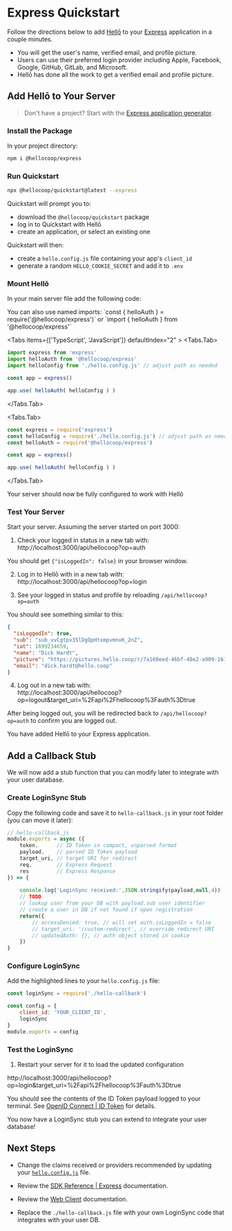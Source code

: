 
# Express Quickstart

Follow the directions below to add [Hellō](https://www.hello.coop) to your [Express](https://expressjs.com/) application in a couple minutes. 

- You will get the user's name, verified email, and profile picture.
- Users can use their preferred login provider including Apple, Facebook, Google, GitHub, GitLab, and Microsoft.
- Hellō has done all the work to get a verified email and profile picture. 

## Add Hellō to Your Server

> Don't have a project? Start with the [Express application generator](https://expressjs.com/en/starter/generator.html).

<Steps>


### Install the Package 

In your project directory:

```sh npm2yarn
npm i @hellocoop/express
```

### Run Quickstart

```sh
npx @hellocoop/quickstart@latest --express
 ```
Quickstart will prompt you to:
- download the `@hellocoop/quickstart` package
- log in to Quickstart with Hellō
- create an application, or select an existing one

Quickstart will then:
- create a `hello.config.js` file containing your app's `client_id`
- generate a random `HELLO_COOKIE_SECRET` and add it to `.env`

### Mount Hellō

In your main server file add the following code:

<Callout type="info">
    You can also use named imports: `const { helloAuth } = require('@hellocoop/express')` or `import { helloAuth } from '@hellocoop/express'`
</Callout>

<Tabs items={['TypeScript', 'JavaScript']} defaultIndex="2" >
  <Tabs.Tab>
```typescript {2-3,7}
import express from 'express'
import helloAuth from '@hellocoop/express'
import helloConfig from './hello.config.js' // adjust path as needed

const app = express()

app.use( helloAuth( helloConfig ) )

```
  </Tabs.Tab>

  <Tabs.Tab>
```javascript {2-3,7}
const express = require('express')
const helloConfig = require('./hello.config.js') // adjust path as needed
const helloAuth = require('@hellocoop/express')

const app = express()

app.use( helloAuth( helloConfig ) )
```
  </Tabs.Tab>
</Tabs>


Your server should now be fully configured to work with Hellõ

### Test Your Server

Start your server. Assuming the server started on port 3000: 

1. Check your logged in status in a new tab with:<br/>http://localhost:3000/api/hellocoop?op=auth

You should get `{"isLoggedIn": false}` in your browser window.

2. Log in to Hellō with in a new tab with:<br/>http://localhost:3000/api/hellocoop?op=login

3. See your logged in status and profile by reloading `/api/hellocoop?op=auth`

You should see something similar to this:
```json
{
  "isLoggedIn": true,
  "sub": "sub_vvCgtpv35lDgQpHtxmpvmnxK_2nZ",
  "iat": 1699234659,
  "name": "Dick Hardt",
  "picture": "https://pictures.hello.coop/r/7a160eed-46bf-48e2-a909-161745535895.png",
  "email": "dick.hardt@hello.coop"
}
```

4. Log out in a new tab with:<br/>http://localhost:3000/api/hellocoop?op=logout&target_uri=%2Fapi%2Fhellocoop%3Fauth%3Dtrue

After being logged out, you will be redirected back to `/api/hellocoop?op=auth` to confirm you are logged out.

</Steps>

You have added Hellō to your Express application.


## Add a Callback Stub

We will now add a stub function that you can modify later to integrate with your user database.
<Steps>
### Create LoginSync Stub

Copy the following code and save it to `hello-callback.js` in your root folder (you can move it later):

```javascript filename="./hello-callback.js"
// hello-callback.js
module.exports = async ({ 
    token,      // ID Token in compact, unparsed format
    payload,    // parsed ID Token payload
    target_uri, // target URI for redirect
    req,        // Express Request
    res         // Express Response
}) => {
 
    console.log('LoginSync received:',JSON.stringify(payload,null,4))
    // TODO
    // lookup user from your DB with payload.sub user identifier
    // create a user in DB if not found if open registration
    return({
        // accessDenied: true, // will set auth.isLoggedIn = false
        // target_uri: '/custom-redirect', // override redirect URI
        // updatedAuth: {}, // auth object stored in cookie
    })
}
```

### Configure LoginSync

Add the highlighted lines to your `hello.config.js` file:

```javascript {1,5-6}
const loginSync = require('./hello-callback')

const config = {
    client_id: 'YOUR_CLIENT_ID',
    loginSync
}
module.exports = config
```

### Test the LoginSync

1. Restart your server for it to load the updated configuration

http://localhost:3000/api/hellocoop?op=login&target_uri=%2Fapi%2Fhellocoop%3Fauth%3Dtrue

You should see the contents of the ID Token payload logged to your terminal. See [OpenID Connect | ID Token](/docs/oidc/token/) for details.

</Steps>

You now have a LoginSync stub you can extend to integrate your user database!

## Next Steps

- Change the claims received or providers recommended by updating your [`hello.config.js`](/docs/sdks/config/) file.

- Review the [SDK Reference | Express](/docs/sdks/express/) documentation.

- Review the [Web Client](/docs/apis/web-client) documentation.

- Replace the `./hello-callback.js` file with your own LoginSync code that integrates with your user DB.

